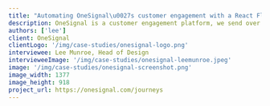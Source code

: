 ```yaml
---
title: "Automating OneSignal\u0027s customer engagement with a React Flow workflow builder"
description: OneSignal is a customer engagement platform, we send over 12 billion messages daily... After finding React Flow and creating an early proof of concept, it was a no brainer that we would use this over building something from scratch.
authors: ['lee']
client: OneSignal
clientLogo: '/img/case-studies/onesignal-logo.png'
interviewee: Lee Munroe, Head of Design
intervieweeImage: '/img/case-studies/onesignal-leemunroe.jpeg'
image: '/img/case-studies/onesignal-screenshot.png'
image_width: 1377
image_height: 918
project_url: https://onesignal.com/journeys
---
```



<QandA
  className="mt-16"
  question="Can you tell us about OneSignal in a sentence or two?"
  answer="OneSignal is a customer engagement platform. We offer messaging solutions for mobile push notifications, web push, email, in-app messages and SMS. We send over 12 billion messages daily, with 1 in 5 new apps now using our SDK."
/>

<QandA
  question="What problem or decision were you facing that made you decide to use our library?"
  answer="Our customers use OneSignal to manage their users journey through messaging, including onboarding campaigns, re-engagement campaigns, one off promotions etc. A couple of years ago when we started looking at offering a more robust tool for creating and managing those messaging sequences, we started looking at open source libraries, as well as considering building our own. After finding React Flow and creating an early proof of concept, it was a no brainer that we would use this over building something from scratch."
/>

<QandA
  question="How are you currently using React Flow?"
  answer="That feature turned into OneSignal Journeys, an easy-to-use visual workflow builder to automate your messaging and guide your users. It enables our customers to sequence campaigns with push, email, in-app, SMS, webhooks, as well as adding key actions like wait periods, scheduling, decision trees and A/B split branching."
/>
<QandA
  question="Can you give an example of something about React Flow that you have found especially useful?"
  answer="The React Flow docs are amazing. We really appreciate their attention to detail, examples, and CodeSandbox integration. We invest a lot of time in ease of use and user experience, and out of the box React Flow comes with all of that, but it was also very straightforward to style and customize to match our visual style and design system, which was important to us."
/>
<QandA
  question="Have you experienced any issues or challenges while using the library? If so, how were they resolved?"
  answer="Anything that comes up we can usually resolve by referencing the docs. They are great. The GitHub issues and community are also very active which I appreciate, so often a quick search in GitHub we'll find what we're looking for."
/>
<QandA
  question="How have the features of React Flow Pro helped you so far?"
  answer="We started using React Flow about 2 years ago, which I believe was before many of the Pro functionality that exists today. If we were to start from scratch today, these features would be amazing. However we ended up coding some of our own workarounds at the time. For example, I recall we had issues with auto-layout early on, or dealing with hidden nodes."
/>
